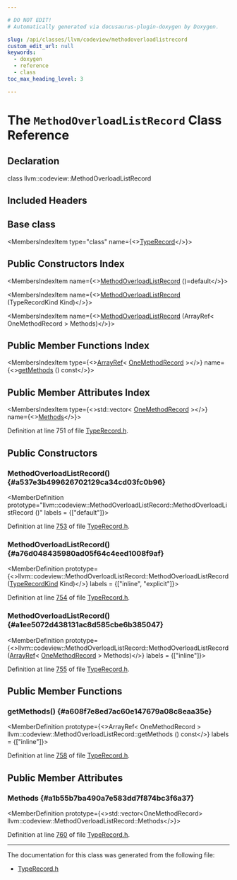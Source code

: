 ```yaml
---

# DO NOT EDIT!
# Automatically generated via docusaurus-plugin-doxygen by Doxygen.

slug: /api/classes/llvm/codeview/methodoverloadlistrecord
custom_edit_url: null
keywords:
  - doxygen
  - reference
  - class
toc_max_heading_level: 3

---
```





# The `MethodOverloadListRecord` Class Reference

<DoxygenPage pluginConfig={pluginConfig}>



## Declaration

<CodeBlock>class llvm::codeview::MethodOverloadListRecord</CodeBlock>

## Included Headers

<IncludesList>
<IncludesListItem
  filePath="llvm/DebugInfo/CodeView/TypeRecord.h"
  permalink="/docs/api/files/include/include/llvm/include/llvm/debuginfo/include/llvm/debuginfo/codeview/typerecord-h"
  isLocal="true" />
</IncludesList>

## Base class

<MembersIndex>

<MembersIndexItem
  type="class"
  name={<><a href="/docs/api/classes/llvm/codeview/typerecord">TypeRecord</a></>}>
</MembersIndexItem>

</MembersIndex>

## Public Constructors Index

<MembersIndex>

<MembersIndexItem
  name={<><a href="#a537e3b499626702129ca34cd03fc0b96">MethodOverloadListRecord</a> ()=default</>}>
</MembersIndexItem>

<MembersIndexItem
  name={<><a href="#a76d048435980ad05f64c4eed1008f9af">MethodOverloadListRecord</a> (TypeRecordKind Kind)</>}>
</MembersIndexItem>

<MembersIndexItem
  name={<><a href="#a1ee5072d438131ac8d585cbe6b385047">MethodOverloadListRecord</a> (ArrayRef&lt; OneMethodRecord &gt; Methods)</>}>
</MembersIndexItem>

</MembersIndex>

## Public Member Functions Index

<MembersIndex>

<MembersIndexItem
  type={<><a href="/docs/api/classes/llvm/arrayref">ArrayRef</a>&lt; <a href="/docs/api/classes/llvm/codeview/onemethodrecord">OneMethodRecord</a> &gt;</>}
  name={<><a href="#a608f7e8ed7ac60e147679a08c8eaa35e">getMethods</a> () const</>}>
</MembersIndexItem>

</MembersIndex>

## Public Member Attributes Index

<MembersIndex>

<MembersIndexItem
  type={<>std::vector&lt; <a href="/docs/api/classes/llvm/codeview/onemethodrecord">OneMethodRecord</a> &gt;</>}
  name={<><a href="#a1b55b7ba490a7e583dd7f874bc3f6a37">Methods</a></>}>
</MembersIndexItem>

</MembersIndex>


Definition at line 751 of file <a href="/docs/api/files/include/include/llvm/include/llvm/debuginfo/include/llvm/debuginfo/codeview/typerecord-h">TypeRecord.h</a>.

<SectionDefinition>

## Public Constructors

### MethodOverloadListRecord() {#a537e3b499626702129ca34cd03fc0b96}

<MemberDefinition
  prototype="llvm::codeview::MethodOverloadListRecord::MethodOverloadListRecord ()"
  labels = {["default"]}>

Definition at line <a href="/docs/api/files/include/include/llvm/include/llvm/debuginfo/include/llvm/debuginfo/codeview/typerecord-h/#l00753">753</a> of file <a href="/docs/api/files/include/include/llvm/include/llvm/debuginfo/include/llvm/debuginfo/codeview/typerecord-h">TypeRecord.h</a>.
</MemberDefinition>

### MethodOverloadListRecord() {#a76d048435980ad05f64c4eed1008f9af}

<MemberDefinition
  prototype={<>llvm::codeview::MethodOverloadListRecord::MethodOverloadListRecord (<a href="/docs/api/namespaces/llvm/codeview/#abf3db0193e50769bab633545f88c383a">TypeRecordKind</a> Kind)</>}
  labels = {["inline", "explicit"]}>

Definition at line <a href="/docs/api/files/include/include/llvm/include/llvm/debuginfo/include/llvm/debuginfo/codeview/typerecord-h/#l00754">754</a> of file <a href="/docs/api/files/include/include/llvm/include/llvm/debuginfo/include/llvm/debuginfo/codeview/typerecord-h">TypeRecord.h</a>.
</MemberDefinition>

### MethodOverloadListRecord() {#a1ee5072d438131ac8d585cbe6b385047}

<MemberDefinition
  prototype={<>llvm::codeview::MethodOverloadListRecord::MethodOverloadListRecord (<a href="/docs/api/classes/llvm/arrayref">ArrayRef</a>&lt; <a href="/docs/api/classes/llvm/codeview/onemethodrecord">OneMethodRecord</a> &gt; Methods)</>}
  labels = {["inline"]}>

Definition at line <a href="/docs/api/files/include/include/llvm/include/llvm/debuginfo/include/llvm/debuginfo/codeview/typerecord-h/#l00755">755</a> of file <a href="/docs/api/files/include/include/llvm/include/llvm/debuginfo/include/llvm/debuginfo/codeview/typerecord-h">TypeRecord.h</a>.
</MemberDefinition>

</SectionDefinition>

<SectionDefinition>

## Public Member Functions

### getMethods() {#a608f7e8ed7ac60e147679a08c8eaa35e}

<MemberDefinition
  prototype={<>ArrayRef&lt; OneMethodRecord &gt; llvm::codeview::MethodOverloadListRecord::getMethods () const</>}
  labels = {["inline"]}>

Definition at line <a href="/docs/api/files/include/include/llvm/include/llvm/debuginfo/include/llvm/debuginfo/codeview/typerecord-h/#l00758">758</a> of file <a href="/docs/api/files/include/include/llvm/include/llvm/debuginfo/include/llvm/debuginfo/codeview/typerecord-h">TypeRecord.h</a>.
</MemberDefinition>

</SectionDefinition>

<SectionDefinition>

## Public Member Attributes

### Methods {#a1b55b7ba490a7e583dd7f874bc3f6a37}

<MemberDefinition
  prototype={<>std::vector&lt;OneMethodRecord&gt; llvm::codeview::MethodOverloadListRecord::Methods</>}>

Definition at line <a href="/docs/api/files/include/include/llvm/include/llvm/debuginfo/include/llvm/debuginfo/codeview/typerecord-h/#l00760">760</a> of file <a href="/docs/api/files/include/include/llvm/include/llvm/debuginfo/include/llvm/debuginfo/codeview/typerecord-h">TypeRecord.h</a>.
</MemberDefinition>

</SectionDefinition>

<hr/>

The documentation for this class was generated from the following file:

<ul>
<li><a href="/docs/api/files/include/include/llvm/include/llvm/debuginfo/include/llvm/debuginfo/codeview/typerecord-h">TypeRecord.h</a></li>
</ul>

</DoxygenPage>
